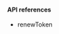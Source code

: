 <PlatformWrapper platform="ios">

#### API references

-   <Link target="_blank" to="{{global.API_REF_IOS_ROOT}}/class_irtcengine.html#api_irtcengine_renewtoken">renewToken</Link>
</PlatformWrapper>
